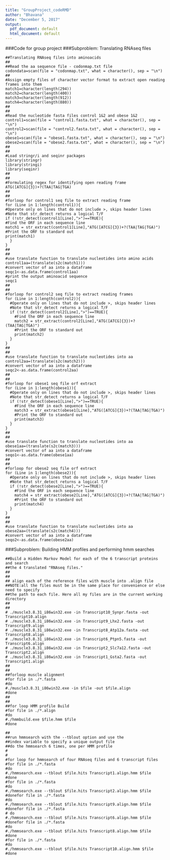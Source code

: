 ```yaml
---
title: "GroupProject_codeRMD"
author: "Bhavana"
date: "December 5, 2017"
output:
  pdf_document: default
  html_document: default
---
```

###Code for group project
###Subproblem: Translating RNAseq files

```
##Translating RNAseq files into aminoacids
##
##Read the aa sequence file - codonmap.txt file
codondata=scan(file = "codonmap.txt", what = character(), sep = "\n")
##
#Assign empty files of character vector format to extract open reading frames into them
match1=character(length(294))
match2=character(length(400))
match3=character(length(912))
match4=character(length(880))
##
##
#Read the nucleotide fasta files control 1&2 and obese 1&2
control1=scan(file = "control1.fasta.txt", what = character(), sep = "\n")
control2=scan(file = "control2.fasta.txt", what = character(), sep = "\n")
obese1=scan(file = "obese1.fasta.txt", what = character(), sep = "\n")
obese2=scan(file = "obese2.fasta.txt", what = character(), sep = "\n")
##
##
#Load stringr/i and seqinr packages
library(stringr)
library(stringi)
library(seqinr)
##
##
#Formulating regex for identifying open reading frame
ATG([ATCG]{3})+?(TAA|TAG|TGA)
##
##
#forloop for control1 seq file to extract reading frame
for (Line in 1:length(control1)){
#Operate only on lines that do not include >, skips header lines
#Note that str_detect returns a logical T/F
if (!str_detect(control1[Line],">")==TRUE){
#Find the ORF in each sequence line
match1 = str_extract(control1[Line],"ATG([ATCG]{3})+?(TAA|TAG|TGA)")
#Print the ORF to standard out
print(match1)
  }
}
##
##
#use translate function to translate nucleotides into amino acids
control1aa=(translate(s2c(match1)))
#convert vector of aa into a dataframe      
seqc1<-as.data.frame(control1aa)
#print the output aminoacid sequence
seqc1
##
##
#forloop for control2 seq file to extract reading frames
for (Line in 1:length(control2)){
  #Operate only on lines that do not include >, skips header lines
  #Note that str_detect returns a logical T/F
  if (!str_detect(control2[Line],">")==TRUE){
    #Find the ORF in each sequence line
    match2 = str_extract(control2[Line],"ATG([ATCG]{3})+?(TAA|TAG|TGA)")
    #Print the ORF to standard out
    print(match2)
  }
}
##
##
#use translate function to translate nucleotides into aa
control2aa=(translate(s2c(match2)))
#convert vector of aa into a dataframe      
seqc2<-as.data.frame(control2aa)
##
##
#forloop for obese1 seq file orf extract
for (Line in 1:length(obese1)){
  #Operate only on lines that do not include >, skips header lines
  #Note that str_detect returns a logical T/F
  if (!str_detect(obese1[Line],">")==TRUE){
    #Find the ORF in each sequence line
    match3 = str_extract(obese1[Line],"ATG([ATCG]{3})+?(TAA|TAG|TGA)")
    #Print the ORF to standard out
    print(match3)
  }
}
##
##
#use translate function to translate nucleotides into aa
obese1aa=(translate(s2c(match3)))
#convert vector of aa into a dataframe      
seqo1<-as.data.frame(obese1aa)
##
##
#forloop for obese2 seq file orf extract
for (Line in 1:length(obese2)){
  #Operate only on lines that do not include >, skips header lines
  #Note that str_detect returns a logical T/F
  if (!str_detect(obese2[Line],">")==TRUE){
    #Find the ORF in each sequence line
    match4 = str_extract(obese2[Line],"ATG([ATCG]{3})+?(TAA|TAG|TGA)")
    #Print the ORF to standard out
    print(match4)
  }
}
##
##
#use translate function to translate nucleotides into aa
obese2aa=(translate(s2c(match4)))
#convert vector of aa into a dataframe      
seqo2<-as.data.frame(obese2aa)

```
###Subproblem: Building HMM profiles and performing hmm searches


```
##Build a Hidden Markov Model for each of the 6 transcript proteins and search
##the 4 translated "RNAseq files."
##
##   
## align each of the reference files with muscle into .align file
##NOTE:all the files must be in the same place for convenience or else need to specify
##the path to each file. Here all my files are in the current working directory
##
##
# ./muscle3.8.31_i86win32.exe -in Transcript10_Synpr.fasta -out Transcript10.align
# ./muscle3.8.31_i86win32.exe -in Transcript9_Lhx2.fasta -out Transcript9.align
# ./muscle3.8.31_i86win32.exe -in Transcript8_Atp12a.fasta -out Transcript8.align
# ./muscle3.8.31_i86win32.exe -in Transcript6_Ptpn5.fasta -out Transcript6.align
# ./muscle3.8.31_i86win32.exe -in Transcript2_Slc7a12.fasta -out Transcript2.align
# ./muscle3.8.31_i86win32.exe -in Transcript1_Gsta2.fasta -out Transcript1.align
## 
##
##forloop muscle alignment
#for file in ./*.fasta
#do
#./muscle3.8.31_i86win32.exe -in $file -out $file.align
#done
##
##
##for loop HMM profile Build
#for file in ./*.align
#do
#./hmmbuild.exe $file.hmm $file
#done

## 
##run hmmsearch with the --tblout option and use the
##index variable to specify a unique output file
##do the hmmsearch 6 times, one per HMM profile
# 
#
#for loop for hmmsearch of four RNAseq files and 6 transcript files
#for file in ./*.fasta
#do
#./hmmsearch.exe --tblout $file.hits Transcript1.align.hmm $file
#done
#for file in ./*.fasta
#do
#./hmmsearch.exe --tblout $file.hits Transcript2.align.hmm $file
#donefor file in ./*.fasta
#do
#./hmmsearch.exe --tblout $file.hits Transcript9.align.hmm $file
#donefor file in ./*.fasta
# do
#./hmmsearch.exe --tblout $file.hits Transcript6.align.hmm $file
#donefor file in ./*.fasta
#do
#./hmmsearch.exe --tblout $file.hits Transcript8.align.hmm $file
#done
#for file in ./*.fasta
#do
#./hmmsearch.exe --tblout $file.hits Transcript10.align.hmm $file
#done
```







```
```

